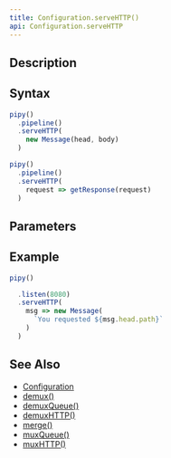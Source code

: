 ```yaml
---
title: Configuration.serveHTTP()
api: Configuration.serveHTTP
---
```


## Description

<Summary/>

<FilterDiagram
  name="serveHTTP"
  input="Data"
  output="Data"
/>

## Syntax

``` js
pipy()
  .pipeline()
  .serveHTTP(
    new Message(head, body)
  )

pipy()
  .pipeline()
  .serveHTTP(
    request => getResponse(request)
  )
```

## Parameters

<Parameters/>

## Example

``` js
pipy()

  .listen(8080)
  .serveHTTP(
    msg => new Message(
      `You requested ${msg.head.path}`
    )
  )
```

## See Also

* [Configuration](/reference/api/Configuration)
* [demux()](/reference/api/Configuration/demux)
* [demuxQueue()](/reference/api/Configuration/demuxQueue)
* [demuxHTTP()](/reference/api/Configuration/demuxHTTP)
* [merge()](/reference/api/Configuration/merge)
* [muxQueue()](/reference/api/Configuration/muxQueue)
* [muxHTTP()](/reference/api/Configuration/muxHTTP)
